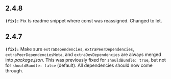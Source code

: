 ## 2.4.8
**`(fix):`** Fix ts readme snippet where const was reassigned. Changed to let.


## 2.4.7
**`(fix):`** Make sure `extraDependencies`, `extraPeerDependencies`, `extraPeerDependenciesMeta`, and `extraDevDependencies` are always merged into _package.json_.
This was previously fixed for `shouldBundle: true`, but not for `shouldBundle: false` (default).
All dependencies should now come through.


